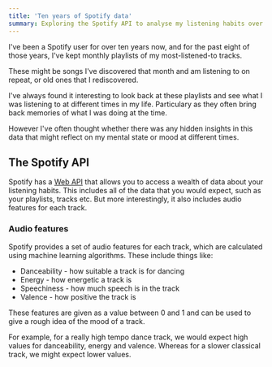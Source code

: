 ```yaml
---
title: 'Ten years of Spotify data'
summary: Exploring the Spotify API to analyse my listening habits over the past decade.
---
```


I've been a Spotify user for over ten years now, and for the past eight of those years, I've kept monthly playlists of my most-listened-to tracks.

These might be songs I've discovered that month and am listening to on repeat, or old ones that I rediscovered.

I've always found it interesting to look back at these playlists and see what I was listening to at different times in my life. Particulary as they often bring back memories of what I was doing at the time.

However I've often thought whether there was any hidden insights in this data that might reflect on my mental state or mood at different times.

## The Spotify API

Spotify has a [Web API](https://developer.spotify.com/documentation/web-api/) that allows you to access a wealth of data about your listening habits. This includes all of the data that you would expect, such as your playlists, tracks etc. But more interestingly, it also includes audio features for each track.

### Audio features

Spotify provides a set of audio features for each track, which are calculated using machine learning algorithms. These include things like:

- Danceability - how suitable a track is for dancing
- Energy - how energetic a track is
- Speechiness - how much speech is in the track
- Valence - how positive the track is

These features are given as a value between 0 and 1 and can be used to give a rough idea of the mood of a track.

For example, for a really high tempo dance track, we would expect high values for danceability, energy and valence. Whereas for a slower classical track, we might expect lower values.

<ChartComponent />
